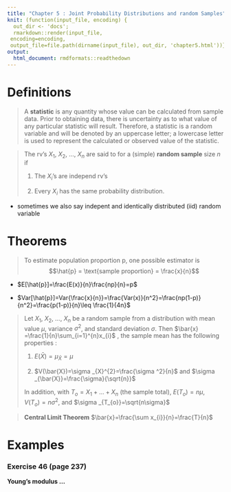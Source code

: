 ```yaml
---
title: "Chapter 5 : Joint Probability Distributions and random Samples"
knit: (function(input_file, encoding) {
  out_dir <- 'docs';
  rmarkdown::render(input_file,
 encoding=encoding,
 output_file=file.path(dirname(input_file), out_dir, 'chapter5.html'))})
output: 
  html_document: rmdformats::readthedown
---
```


# Definitions

> A **statistic** is any quantity whose value can be calculated from sample data. Prior to obtaining data, there is uncertainty as to what value of any particular statistic will result. Therefore, a statistic is a random variable and will be denoted by an uppercase letter; a lowercase letter is used to represent the calculated or observed value of the statistic. 

> The rv's $X_{1}$, $X_{2}$, ..., $X_{n}$ are said to for a (simple) **random sample** size $n$ if
>
1. The $X_{i}$'s are independ rv's
>
2. Every $X_{i}$ has the same probability distribution. 

* sometimes we also say indepent and identically distributed (iid) random variable

# Theorems 

> To estimate population proportion p, one possible estimator is $$\hat{p} = \text{sample proportion} = \frac{x}{n}$$

* $E[\hat{p}]=\frac{E(x)}{n}\frac{np}{n}=p$

* $Var[\hat{p}]=Var{\frac{x}{n}}=\frac{Var(x)}{n^2}=\frac{np(1-p)}{n^2}=\frac{p(1-p)}{n}\leq \frac{1}{4n}$

> Let $X_{1}$, $X_{2}$, ..., $X_{n}$ be a random sample from a distribution with mean value $\mu$, variance $\sigma ^2$, and standard deviation $\sigma$. Then $\bar{x} =\frac{1}{n}\sum_{i=1}^{n}x_{i}$ , the sample mean has the following properties : 
>
1. $E(\bar{X})=\mu _{\bar{X}}=\mu$
>
2. $V(\bar{X})=\sigma _{X}^{2}=\frac{\sigma ^2}{n}$ and $\sigma _{\bar{X}}=\frac{\sigma}{\sqrt{n}}$
>
> In addition, with $T_{o}=X_{1}+...+X_{n}$ (the sample total), $E(T_{o})=n\mu$, $V(T_{o})=n\sigma ^2$, and $\sigma _{T_{o}}=\sqrt{n\sigma}$

> **Central Limit Theorem**
> $\bar{x}=\frac{\sum x_{i}}{n}=\frac{T}{n}$

# Examples

### Exercise 46 (page 237)
**Young's modulus ... **




